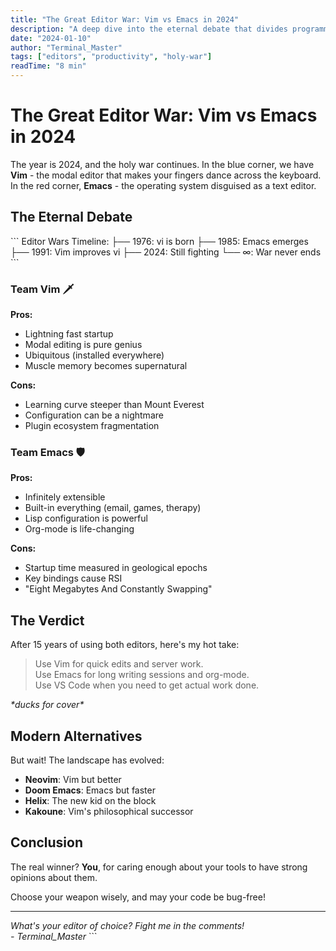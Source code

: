 ```yaml
---
title: "The Great Editor War: Vim vs Emacs in 2024"
description: "A deep dive into the eternal debate that divides programmers across the globe."
date: "2024-01-10"
author: "Terminal_Master"
tags: ["editors", "productivity", "holy-war"]
readTime: "8 min"
---
```


# The Great Editor War: Vim vs Emacs in 2024

The year is 2024, and the holy war continues. In the blue corner, we have **Vim** - the modal editor that makes your fingers dance across the keyboard. In the red corner, **Emacs** - the operating system disguised as a text editor.

## The Eternal Debate

\`\`\`
Editor Wars Timeline:
├── 1976: vi is born
├── 1985: Emacs emerges
├── 1991: Vim improves vi
├── 2024: Still fighting
└── ∞: War never ends
\`\`\`

### Team Vim 🗡️

**Pros:**
- Lightning fast startup
- Modal editing is pure genius
- Ubiquitous (installed everywhere)
- Muscle memory becomes supernatural

**Cons:**
- Learning curve steeper than Mount Everest
- Configuration can be a nightmare
- Plugin ecosystem fragmentation

### Team Emacs 🛡️

**Pros:**
- Infinitely extensible
- Built-in everything (email, games, therapy)
- Lisp configuration is powerful
- Org-mode is life-changing

**Cons:**
- Startup time measured in geological epochs
- Key bindings cause RSI
- "Eight Megabytes And Constantly Swapping"

## The Verdict

After 15 years of using both editors, here's my hot take:

> Use Vim for quick edits and server work.  
> Use Emacs for long writing sessions and org-mode.  
> Use VS Code when you need to get actual work done.

*\*ducks for cover\**

## Modern Alternatives

But wait! The landscape has evolved:

- **Neovim**: Vim but better
- **Doom Emacs**: Emacs but faster  
- **Helix**: The new kid on the block
- **Kakoune**: Vim's philosophical successor

## Conclusion

The real winner? **You**, for caring enough about your tools to have strong opinions about them.

Choose your weapon wisely, and may your code be bug-free!

---

*What's your editor of choice? Fight me in the comments!*  
*- Terminal_Master*
\`\`\`
